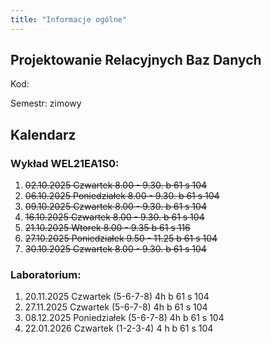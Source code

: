 ```yaml
---
title: "Informacje ogólne"
---
```


## Projektowanie Relacyjnych Baz Danych

Kod: 

Semestr: zimowy

## Kalendarz

### Wykład WEL21EA1S0:

1. <del>02.10.2025 Czwartek     8.00 - 9.30. b 61 s 104</del>
2. <del>06.10.2025 Poniedziałek 8.00 - 9.30. b 61 s 104</del>
3. <del>09.10.2025 Czwartek     8.00 - 9.30. b 61 s 104</del>
4. <del>16.10.2025 Czwartek     8.00 - 9.30. b 61 s 104</del>
5. <del> 21.10.2025 Wtorek 8.00 - 9.35 b 61 s 116</del>
6. <del>27.10.2025 Poniedziałek 9.50 - 11.25 b 61 s 104</del>
7. <del>30.10.2025 Czwartek     8.00 - 9.30. b 61 s 104</del>


### Laboratorium: 

1. 20.11.2025 Czwartek (5-6-7-8) 4h b 61 s 104
2. 27.11.2025 Czwartek (5-6-7-8) 4h b 61 s 104
3. 08.12.2025 Poniedziałek (5-6-7-8) 4h b 61 s 104 
4. 22.01.2026 Czwartek (1-2-3-4) 4 h b 61 s 104